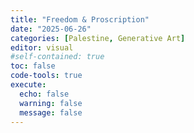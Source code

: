 ```yaml
---
title: "Freedom & Proscription"
date: "2025-06-26"
categories: [Palestine, Generative Art]
editor: visual
#self-contained: true
toc: false
code-tools: true
execute:
  echo: false
  warning: false
  message: false
---
```


::: {#sketch-container style="max-width: 920px;"}
```{=html}
<script src="https://cdnjs.cloudflare.com/ajax/libs/p5.js/1.9.0/p5.js"></script>

<script src="OPTIBuffer-Bold.otf"></script>

<script>
let font; // Font variable
let particles = []; // Array to store particles
let particleText = "WE ARE ALL PALESTINE ACTION!"; // Text to be displayed
let fontSize; // Font size
let maxWidth; // Maximum width for text
let textHeight; // Height of the text
let particlePool = []; // Particle pool for reusing particles - method from game dev

let lastInteractionTime = 0;
let isInteracting = false;
const SETTLE_DELAY = 500; // ms before starting to settle
const SETTLE_DURATION = 2000; // ms to fully settle

// Preload function to load font
function preload() {
    font = loadFont('OPTIBuffer-Bold.otf')//  'Atkinson-Hyperlegible-Regular-102.otf'); // Replace with your font
}

// Setup function to initialize canvas and text setup
function setup() {
    let sketchContainer = document.getElementById('sketch-container');
    let divWidth = sketchContainer.offsetWidth;

    textFont(font);
    fontSize = Math.sqrt(divWidth * 0.9) * 2.8; // Set font size to square root of div width (yeah this is stupid but I was tinkering)
    textSize(fontSize);
    maxWidth = divWidth * 0.9; // Set maximum text width to 90% of div width

    setupText(); // This will calculate textHeight

    let canvas = createCanvas(divWidth, textHeight); // Set canvas height to textHeight
    canvas.parent('sketch-container');
    //pixelDensity(1);
}

// Function to handle window resize event
function windowResized() {
    let sketchContainer = document.getElementById('sketch-container');
    let divWidth = sketchContainer.offsetWidth;

    fontSize = Math.sqrt(divWidth * 0.9) * 2.8; // Recalculate font size
    textSize(fontSize);
    maxWidth = divWidth * 0.9; // Recalculate maximum text width
    setupText(); // Recalculate textHeight

    resizeCanvas(divWidth, textHeight); // Adjust canvas size
}

// Function to setup text particles
function setupText() {
    particles = [];
    particlePool = [];
    let x = 10;
    let y = fontSize;
    textHeight = 0; // Reset text height

    let words = particleText.split(' ');
    for (let i = 0; i < words.length; i++) {
        let wordWidth = textWidth(words[i] + ' ');
        if (x + wordWidth > maxWidth) {
            x = 10;
            y += fontSize;
        }

        let points = font.textToPoints(words[i], x, y, fontSize, {
            sampleFactor: 0.3
        });

        for (let j = 0; j < points.length; j++) {
            let particle;
            if (particlePool.length > 0) {
                particle = particlePool.pop(); // Reuse particle from the pool
                particle.reset(points[j].x, points[j].y);
            } else {
                particle = new Particle(points[j].x, points[j].y); // Create new particle
            }
            particles.push(particle);
        }

        x += wordWidth;
        textHeight = Math.max(textHeight, y); // Update text height
    }
    textHeight += 5; // Add 5px padding below the last word
}

let colors = [
              '#e4312b' //, left out additional colours - just red
              //'#000000', 
              //'#149954'
              ]; // Color array

// Particle class
class Particle {
    constructor(x, y) {
        this.pos = createVector(random(width), random(height)); // Initialize position randomly
        this.target = createVector(x, y); // Target vector
        this.vel = p5.Vector.random2D(); // Velocity vector
        this.acc = createVector(); // Acceleration vector
        this.maxspeed = 6; //10; // Maximum speed
        this.maxforce = 1; // Maximum steering force
        let c = color(random(colors)); // Choose a random color
        this.color = [red(c), green(c), blue(c)]; // Set particle color
    }

    // Reset particle position and target
    reset(x, y) {
        this.pos.set(random(width), random(height));
        this.target.set(x, y);
    }

    <!-- // Apply behaviors to particle --> OLD CODE - this wasn't so great with touchscreen
    <!-- behaviors() { -->
    <!--     let arrive = this.arrive(this.target); // Apply arrive behavior -->

    <!--     <!-- let mouse = createVector(mouseX, mouseY); // Get mouse position --> -->
    <!--     <!-- let flee = this.flee(mouse); // Apply flee behavior --> -->

    <!--     // With this for touch support: -->

    <!--     let pointer = createVector( -->
    <!--         mouseX || touches[0]?.x || width/2,  -->
    <!--         mouseY || touches[0]?.y || height/2 -->
    <!--     ); -->

    <!--     let flee = this.flee(pointer); // Change 'mouse' to 'pointer' -->

    <!--     arrive.mult(1); // Adjust arrive behavior weight -->
    <!--     flee.mult(5); // Adjust flee behavior weight -->

    <!--     this.applyForce(arrive); // Apply arrive force -->
    <!--     this.applyForce(flee); // Apply flee force -->
    <!-- } -->

// slightly improved for touchscreen and timeout so particles settle

behaviors() {
    let arrive = this.arrive(this.target);
    
    let pointer;
    if (touches.length > 0) {
        pointer = createVector(touches[0].x, touches[0].y);
    } else {
        pointer = createVector(mouseX, mouseY);
    }
    
    // Check if we should be interacting RIGHT NOW
    let shouldInteract = false;
    
    // Desktop: mouse is over canvas
    if (mouseX > 0 && mouseX < width && mouseY > 0 && mouseY < height) {
        shouldInteract = true;
    }
    
    // Mobile: touching
    if (touches.length > 0) {
        shouldInteract = true;
    }
    
    // Update last interaction time if currently interacting
    if (shouldInteract) {
        lastInteractionTime = millis();
    }
    
    // Calculate settle factor
    let timeSinceInteraction = millis() - lastInteractionTime;
    let settleFactor = 1;
    
    if (timeSinceInteraction < SETTLE_DELAY) {
        settleFactor = 0;
    } else if (timeSinceInteraction < SETTLE_DELAY + SETTLE_DURATION) {
        let settleProgress = (timeSinceInteraction - SETTLE_DELAY) / SETTLE_DURATION;
        settleFactor = settleProgress;
    }
    
    let flee = this.flee(pointer);
    
    arrive.mult(1);
    flee.mult(5 * (1 - settleFactor));
    
    this.applyForce(arrive);
    this.applyForce(flee);
}


    // Apply force to particle
    applyForce(f) {
        this.acc.add(f); // Add force to acceleration
    }

    // Update particle position and velocity
    update() {
        this.pos.add(this.vel); // Update position
        this.vel.add(this.acc); // Update velocity
        this.acc.mult(0); // Reset acceleration
    }

    // Display particle
    show() {
        fill(this.color[0], this.color[1], this.color[2]);
        noStroke();
        ellipse(this.pos.x, this.pos.y, 4, 4); // Draw particle as ellipse - will render faster apparently
    }

    // Arrive behavior
    arrive(target) {
        let desired = p5.Vector.sub(target, this.pos); // Calculate desired vector
        let d = desired.mag(); // Calculate distance to target
        let speed = this.maxspeed; // Set speed to maximum speed
        if (d < 100) { // If distance is less than 100, adjust speed
            speed = map(d, 0, 100, 0, this.maxspeed);
        }
        desired.setMag(speed); // Set desired vector magnitude
        let steer = p5.Vector.sub(desired, this.vel); // Calculate steering force
        steer.limit(this.maxforce); // Limit steering force
        return steer; // Return steering force
    }

    // Flee behavior
    flee(target) {
        let desired = p5.Vector.sub(target, this.pos); // Calculate desired vector
        let d = desired.mag(); // Calculate distance to target
        if (d < 50) { // If distance is less than 50, flee from target
            desired.setMag(this.maxspeed); // Set desired vector magnitude
            desired.mult(-1); // Reverse desired vector
            let steer = p5.Vector.sub(desired, this.vel); // Calculate steering force
            steer.limit(this.maxforce); // Limit steering force
            return steer; // Return steering force
        } else {
            return createVector(0, 0); // Return zero vector if not fleeing
        }
    }
}

function touchStarted() {
    isInteracting = true;
    return false; // Prevent default
}

function touchEnded() {
    isInteracting = false;
    lastInteractionTime = millis(); // Reset timer when touch ends
    return false; // Prevent default
}

function touchMoved() {
    // Update interaction state during touch movement
    isInteracting = true;
    lastInteractionTime = millis();
    return false; // Prevent default scrolling behavior
}

// Draw function to update and display particles
function draw() {
    background(255); // Set background color
    particles.forEach(particle => {
        particle.behaviors(); // Apply behaviors to particle
        particle.update(); // Update particle position and velocity
        particle.show(); // Display particle
    });
}

// Function to return particles to the pool
function returnParticlesToPool() {
    particles.forEach(particle => {
        particlePool.push(particle);
    });
    particles = [];
}

function resetAnimation() {
    clear(); // Clears the canvas
    returnParticlesToPool(); // Returns current particles to the pool
    setupText(); // Recreates particles for the text
    draw(); // Draws the new state of the particles
}

function mouseClicked() {
    // Check if the click is inside the canvas or a specific div
    if (mouseX > 0 && mouseX < width && mouseY > 0 && mouseY < height) {
        resetAnimation();
    }
}
</script>
```
:::
